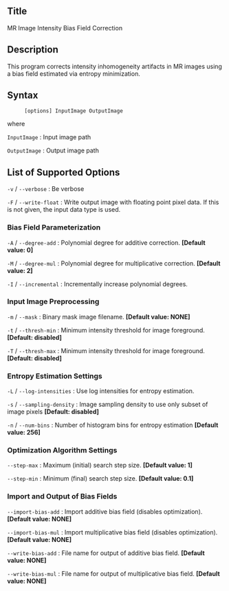 == Title ==

MR Image Intensity Bias Field Correction

== Description ==

This program corrects intensity inhomogeneity artifacts in MR images using a bias field estimated via entropy minimization.

== Syntax ==

: <tt>[options] InputImage OutputImage </tt>

where

; <tt>InputImage</tt> : Input image path

; <tt>OutputImage</tt> : Output image path

== List of Supported Options ==

; <tt>-v</tt> / <tt>--verbose</tt> : Be verbose

; <tt>-F</tt> / <tt>--write-float</tt> : Write output image with floating point pixel data. If this is not given, the input data type is used.

=== Bias Field Parameterization ===

; <tt>-A</tt> / <tt>--degree-add</tt> : Polynomial degree for additive correction. '''[Default value: 0]'''

; <tt>-M</tt> / <tt>--degree-mul</tt> : Polynomial degree for multiplicative correction. '''[Default value: 2]'''

; <tt>-I</tt> / <tt>--incremental</tt> : Incrementally increase polynomial degrees.

=== Input Image Preprocessing ===

; <tt>-m</tt> / <tt>--mask</tt> : Binary mask image filename. '''[Default value: NONE]'''

; <tt>-t</tt> / <tt>--thresh-min</tt> : Minimum intensity threshold for image foreground. '''[Default: disabled]'''

; <tt>-T</tt> / <tt>--thresh-max</tt> : Minimum intensity threshold for image foreground. '''[Default: disabled]'''

=== Entropy Estimation Settings ===

; <tt>-L</tt> / <tt>--log-intensities</tt> : Use log intensities for entropy estimation.

; <tt>-s</tt> / <tt>--sampling-density</tt> : Image sampling density to use only subset of image pixels '''[Default: disabled]'''

; <tt>-n</tt> / <tt>--num-bins</tt> : Number of histogram bins for entropy estimation '''[Default value: 256]'''

=== Optimization Algorithm Settings ===

; <tt>--step-max</tt> : Maximum (initial) search step size. '''[Default value: 1]'''

; <tt>--step-min</tt> : Minimum (final) search step size. '''[Default value: 0.1]'''

=== Import and Output of Bias Fields ===

; <tt>--import-bias-add</tt> : Import additive bias field (disables optimization). '''[Default value: NONE]'''

; <tt>--import-bias-mul</tt> : Import multiplicative bias field (disables optimization). '''[Default value: NONE]'''

; <tt>--write-bias-add</tt> : File name for output of additive bias field. '''[Default value: NONE]'''

; <tt>--write-bias-mul</tt> : File name for output of multiplicative bias field. '''[Default value: NONE]'''


